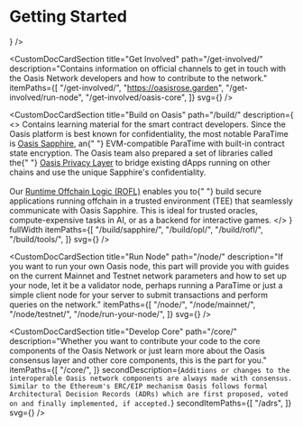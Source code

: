 
# Getting Started

<div className='homepage-container'>
  <CustomDocCardSection
    title="Use Oasis"
    path="/general/"
    description="This introductory part contains general overview of the Oasis Network such as
  the distinction between the consensus layer and different ParaTimes. It
  also covers wallets and other tools for managing your assets across the Oasis
  chains and how to use unique Oasis features."
    itemPaths={[
      "/general/oasis-network/",
      "/general/manage-tokens/",
      "/general/manage-tokens/cli/",
    ]}
    svg={
      <OasisSvg className="animatedSvg" />
    }
/>

<CustomDocCardSection
  title="Get Involved"
  path="/get-involved/"
  description="Contains information on official channels to get in touch with the Oasis Network developers and how to contribute to the network."
  itemPaths={[
    "/get-involved/",
    "https://oasisrose.garden",
    "/get-involved/run-node",
    "/get-involved/oasis-core",
  ]}
  svg={<GetInvolvedSvg className="animatedSvg" />}
/>

<CustomDocCardSection
  title="Build on Oasis"
  path="/build/"
  description={
    <>
      Contains learning material for the smart contract developers. Since the
      Oasis platform is best known for confidentiality, the most notable
      ParaTime is <a href="/build/sapphire/">Oasis Sapphire</a>, an{" "}
      EVM-compatible ParaTime with built-in contract state encryption. The Oasis
      team also prepared a set of libraries called the{" "}
      <a href="/build/opl/">Oasis Privacy Layer</a> to bridge existing dApps
      running on other chains and use the unique Sapphire's confidentiality.
      <br />
      <br />
      Our <a href="/build/rofl/">Runtime Offchain Logic (ROFL)</a> enables you to{" "}
      build secure applications running offchain in a trusted environment (TEE) that
      seamlessly communicate with Oasis Sapphire. This is ideal for trusted oracles,
      compute-expensive tasks in AI, or as a backend for interactive games.
    </>
  }
  fullWidth
  itemPaths={[
    "/build/sapphire/",
    "/build/opl/",
    "/build/rofl/",
    "/build/tools/",
  ]}
  svg={<BuildSvg className="animatedSvg" />}
/>

<CustomDocCardSection
  title="Run Node"
  path="/node/"
  description="If you want to run your own Oasis node, this part will provide you with guides on the current Mainnet and Testnet network parameters and how to set up your node, let it be a validator node, perhaps running a ParaTime or just a simple client node for your server to submit transactions and perform queries on the network."
  itemPaths={[
    "/node/",
    "/node/mainnet/",
    "/node/testnet/",
    "/node/run-your-node/",
  ]}
  svg={<NodeseSvg className="animatedSvg" />}
/>

<CustomDocCardSection
  title="Develop Core"
  path="/core/"
  description="Whether you want to contribute your code to the core components of the Oasis Network or just learn more about the Oasis consensus layer and other core components, this is the part for you."
  itemPaths={[
    "/core/",
  ]}
  secondDescription={`Additions or changes to the interoperable Oasis network components are always made with consensus. Similar to the Ethereum's ERC/EIP mechanism Oasis follows formal Architectural Decision Records (ADRs) which are first proposed, voted on and finally implemented, if accepted.`}
  secondItemPaths={[
    "/adrs",
  ]}
  svg={<DevelopCoreSvg className="animatedSvg" />}
/>
</div>
